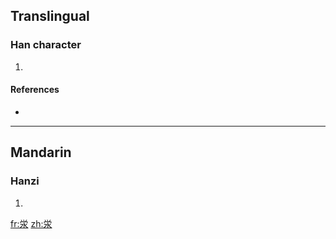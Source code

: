 {{also|澩}}
==Translingual==

===Han character===
{{Han char|rn=85|rad=水|as=05|sn=9|four=|canj=火月水 (FBE)}}

# {{defn|Han|sort=水05}}

====References====
* {{Han ref|kx=0619.121|hdz=31576.101|uh=6CF6|ud=27894}}

----

==Mandarin==

===Hanzi===
{{cmn-hanzi|tra=澩|pin=[[shuāng]] ([[shuang1]]), [[xué]] ([[xue2]])|wg=shuang<sup>1</sup>, hsüeh<sup>2</sup>}}

# {{defn|Mandarin|sort=水05}}

[[fr:泶]]
[[zh:泶]]